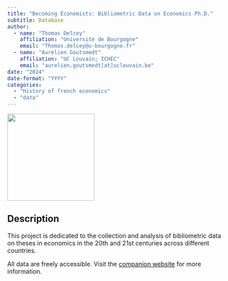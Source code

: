 ```yaml
---
title: "Becoming Economists: Bibliometric Data on Economics Ph.D."
subtitle: Database  
author: 
  - name: "Thomas Delcey"
    affiliation: "Université de Bourgogne"
    email: "Thomas.delcey@u-bourgogne.fr"
  - name: "Aurelien Goutsmedt"
    affiliation: "UC Louvain; ICHEC"
    email: "aurelien.goutsmedt[at]uclouvain.be" 
date: "2024"
date-format: "YYYY"
categories: 
  - "History of french economics"
  - "data" 
---
```


![](picture.png){width=200 fig-align="center"}

## Description

This project is dedicated to the collection and analysis of bibliometric data on theses in economics in the 20th and 21st centuries across different countries.

All data are freely accessible. Visit the [companion website](https://tdelcey.github.io/becoming_economists_page/) for more information. 

